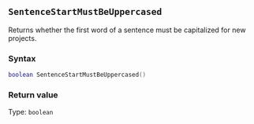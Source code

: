 ::: {.minipage data-latex="{\textwidth}"}
## `SentenceStartMustBeUppercased`

Returns whether the first word of a sentence must be capitalized for new projects.

### Syntax {-}

``` .lua
boolean SentenceStartMustBeUppercased()
```

### Return value {-}

Type: `boolean`
:::
